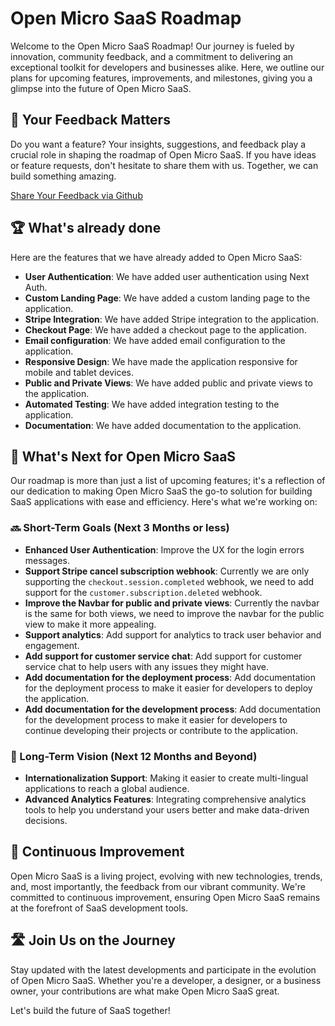 # Open Micro SaaS Roadmap

Welcome to the Open Micro SaaS Roadmap! Our journey is fueled by innovation, community feedback, and a commitment to delivering an exceptional toolkit for developers and businesses alike. Here, we outline our plans for upcoming features, improvements, and milestones, giving you a glimpse into the future of Open Micro SaaS.

## 💬 Your Feedback Matters

Do you want a feature? Your insights, suggestions, and feedback play a crucial role in shaping the roadmap of Open Micro SaaS. If you have ideas or feature requests, don't hesitate to share them with us. Together, we can build something amazing.

[Share Your Feedback via Github](https://github.com/product-makers-hub/open-micro-saas/issues)

## 🏆 What's already done

Here are the features that we have already added to Open Micro SaaS:

- **User Authentication**: We have added user authentication using Next Auth.
- **Custom Landing Page**: We have added a custom landing page to the application.
- **Stripe Integration**: We have added Stripe integration to the application.
- **Checkout Page**: We have added a checkout page to the application.
- **Email configuration**: We have added email configuration to the application.
- **Responsive Design**: We have made the application responsive for mobile and tablet devices.
- **Public and Private Views**: We have added public and private views to the application.
- **Automated Testing**: We have added integration testing to the application.
- **Documentation**: We have added documentation to the application.

## 🌟 What's Next for Open Micro SaaS

Our roadmap is more than just a list of upcoming features; it's a reflection of our dedication to making Open Micro SaaS the go-to solution for building SaaS applications with ease and efficiency. Here's what we're working on:

### 🔜 Short-Term Goals (Next 3 Months or less)

- **Enhanced User Authentication**: Improve the UX for the login errors messages.
- **Support Stripe cancel subscription webhook**: Currently we are only supporting the `checkout.session.completed` webhook, we need to add support for the `customer.subscription.deleted` webhook.
- **Improve the Navbar for public and private views**: Currently the navbar is the same for both views, we need to improve the navbar for the public view to make it more appealing.
- **Support analytics**: Add support for analytics to track user behavior and engagement.
- **Add support for customer service chat**: Add support for customer service chat to help users with any issues they might have.
- **Add documentation for the deployment process**: Add documentation for the deployment process to make it easier for developers to deploy the application.
- **Add documentation for the development process**: Add documentation for the development process to make it easier for developers to continue developing their projects or contribute to the application.

### 🌌 Long-Term Vision (Next 12 Months and Beyond)

- **Internationalization Support**: Making it easier to create multi-lingual applications to reach a global audience.
- **Advanced Analytics Features**: Integrating comprehensive analytics tools to help you understand your users better and make data-driven decisions.

## 🔄 Continuous Improvement

Open Micro SaaS is a living project, evolving with new technologies, trends, and, most importantly, the feedback from our vibrant community. We're committed to continuous improvement, ensuring Open Micro SaaS remains at the forefront of SaaS development tools.

## 🛣️ Join Us on the Journey

Stay updated with the latest developments and participate in the evolution of Open Micro SaaS. Whether you're a developer, a designer, or a business owner, your contributions are what make Open Micro SaaS great.

Let's build the future of SaaS together!
